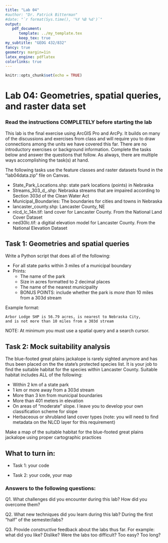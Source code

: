 ```yaml
---
title: "Lab 04"
#author: "Dr. Patrick Bitterman"
#date: "`r format(Sys.time(), '%Y %B %d')`"
output: 
   pdf_document: 
      template: ../my_template.tex
      keep_tex: true
my_subtitle: "GEOG 432/832"
fancy: true
geometry: margin=1in
latex_engine: pdflatex
colorlinks: true
---
```


```r
knitr::opts_chunk$set(echo = TRUE)
```

# Lab 04: Geometries, spatial queries, and raster data set

### Read the instructions COMPLETELY before starting the lab

This lab is the final exercise using ArcGIS Pro and ArcPy. It builds on many of the discussions and exercises from class and will require you to draw connections among the units we have covered this far. There are no introductory exercises or background information. Complete the tasks below and answer the questions that follow. As always, there are multiple ways accomplishing the task(s) at hand.

The following tasks use the feature classes and raster datasets found in the "lab04data.zip" file on Canvas.

* State_Park_Locations.shp: state park locations (points) in Nebraska
* Streams_303_d_.shp: Nebraska streams that are impaired according to Section 303d of the Clean Water Act
* Municipal_Boundaries: The boundaries for cities and towns in Nebraska
* lancaster_county.shp: Lancaster County, NE
* nlcd_lc_14n.tif: land cover for Lancaster County. From the National Land Cover Dataset
* ned30lc.tif: a digitial elevation model for Lancaster County. From the National Elevation Dataset


## Task 1: Geometries and spatial queries

Write a Python script that does all of the following:

* For all state parks within 3 miles of a municipal boundary
* Prints:
  * The name of the park
  * Size in acres formatted to 2 decimal places
  * The name of the nearest municipality
  * BONUS POINTS: include whether the park is *more than* 10 miles from a 303d stream

Example format:

```code
Arbor Lodge SHP is 56.79 acres, is nearest to Nebraska City, 
and is not more than 10 miles from a 303d stream
```

NOTE: At minimum you must use a spatial query and a search cursor.

## Task 2: Mock suitability analysis

The blue-footed great plains jackalope is rarely sighted anymore and has thus been placed on the the state's protected species list. It is your job to find the suitable habitat for the species within Lancaster County. Suitable habitat includes ALL of the following:

* Within 2 km of a state park
* 1 km or more away from a 303d stream
* More than 3 km from municipal boundaries
* More than 401 meters in elevation
* On areas of "moderate" slope. I leave you to develop your own classification scheme for slope
* Herbaceous or shrubland land cover types (note: you will need to find metadata on the NLCD layer for this requirement)

Make a map of the suitable habitat for the blue-footed great plains jackalope using proper cartographic practices

\newpage
## What to turn in:

- Task 1: your code

- Task 2: your code, your map

### Answers to the following questions:

Q1. What challenges did you encounter during this lab? How did you overcome them?

Q2. What new techniques did you learn during this lab? During the first "half" of the semester/labs?

Q3. Provide *constructive* feedback about the labs thus far. For example: what did you like? Dislike? Were the labs too difficult? Too easy? Too long?


